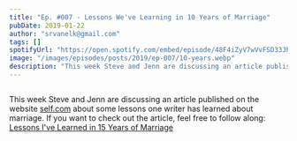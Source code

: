 ```yaml
---
title: "Ep. #007 - Lessons We've Learning in 10 Years of Marriage"
pubDate: 2019-01-22
author: "srvanelk@gmail.com"
tags: []
spotifyUrl: "https://open.spotify.com/embed/episode/48F4iZyV7wVvFSD33Jhz4f?utm_source=generator&theme=0"
image: "/images/episodes/posts/2019/ep-007/10-years.webp"
description: "This week Steve and Jenn are discussing an article published on the website self.com about some lessons one writer has learned about marriage."
---
```



<figure>
  <img src="/images/episodes/posts/2019/ep-007/10-years.webp" alt="" />
</figure>

<SpotifyEmbed
  spotifyUrl={frontmatter.spotifyUrl}
  coverImage={frontmatter.image}
  coverAlt={frontmatter.title}
  title="Wedded"
  subtitle="Tap to load this episode"
/>

This week Steve and Jenn are discussing an article published on the website [self.com](https://www.self.com/) about some lessons one writer has learned about marriage. If you want to check out the article, feel free to follow along: [Lessons I've Learned in 15 Years of Marriage](https://www.self.com/story/lessons-ive-learned-in-15-years-of-marriage)
